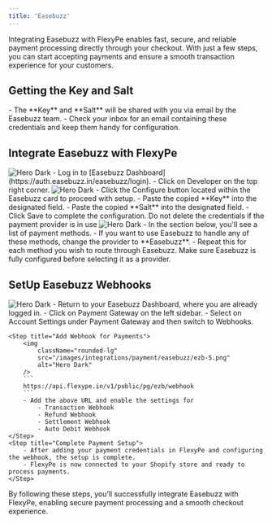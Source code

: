 ```yaml
---
title: 'Easebuzz'
---
```


Integrating Easebuzz with FlexyPe enables fast, secure, and reliable payment processing directly through your checkout. With just a few steps, you can start accepting payments and ensure a smooth transaction experience for your customers.

## Getting the Key and Salt

<Steps>
    <Step title="Receive Credentials from Easebuzz">
        - The **Key** and **Salt** will be shared with you via email by the Easebuzz team.
        - Check your inbox for an email containing these credentials and keep them handy for configuration.
    </Step>
</Steps>

## Integrate Easebuzz with FlexyPe

<Steps>
    <Step title="Access Easebuzz in FlexyPe Dashboard">
        <img
            className="rounded-lg"
            src="/images/integrations/payment/easebuzz/ezb-1.png"
            alt="Hero Dark"
        />
        - Log in to [Easebuzz Dashboard](https://auth.easebuzz.in/easebuzz/login).
        - Click on Developer on the top right corner.
    </Step>
    <Step title="Configure Easebuzz">
        <img
            className="rounded-lg"
            src="/images/integrations/payment/easebuzz/ezb-2.png"
            alt="Hero Dark"
        />
        - Click the Configure button located within the Easebuzz card to proceed with setup.
        - Paste the copied **Key** into the designated field.
        - Paste the copied **Salt** into the designated field.
        - Click Save to complete the configuration.
        <Warning>Do not delete the credentials if the payment provider is in use</Warning>
    </Step>
    <Step title="Use Easebuzz for Your Payment Methods">
        <img
            className="rounded-lg"
            src="/images/integrations/payment/easebuzz/ezb-3.png"
            alt="Hero Dark"
        />
        - In the section below, you'll see a list of payment methods.
        - If you want to use Easebuzz to handle any of these methods, change the provider to **Easebuzz**.
        - Repeat this for each method you wish to route through Easebuzz.
        <Warning>Make sure Easebuzz is fully configured before selecting it as a provider.</Warning>
    </Step>
</Steps>

## SetUp Easebuzz Webhooks

<Steps>
    <Step title="Access Easebuzz Dashboard">
        <img
            className="rounded-lg"
            src="/images/integrations/payment/easebuzz/ezb-4.png"
            alt="Hero Dark"
        />
        - Return to your Easebuzz Dashboard, where you are already logged in.
        - Click on Payment Gateway on the left sidebar.
        - Select on Account Settings under Payment Gateway and then switch to Webhooks.
    </Step>

    <Step title="Add Webhook for Payments">
        <img
            className="rounded-lg"
            src="/images/integrations/payment/easebuzz/ezb-5.png"
            alt="Hero Dark"
        />
        ```
        https://api.flexype.in/v1/public/pg/ezb/webhook
        ```
        - Add the above URL and enable the settings for
            - Transaction Webhook
            - Refund Webhook
            - Settlement Webhook
            - Auto Debit Webhook
    </Step>
    <Step title="Complete Payment Setup">
        - After adding your payment credentials in FlexyPe and configuring the webhook, the setup is complete.
        - FlexyPe is now connected to your Shopify store and ready to process payments.
    </Step>
</Steps>

By following these steps, you’ll successfully integrate Easebuzz with FlexyPe, enabling secure payment processing and a smooth checkout experience.
